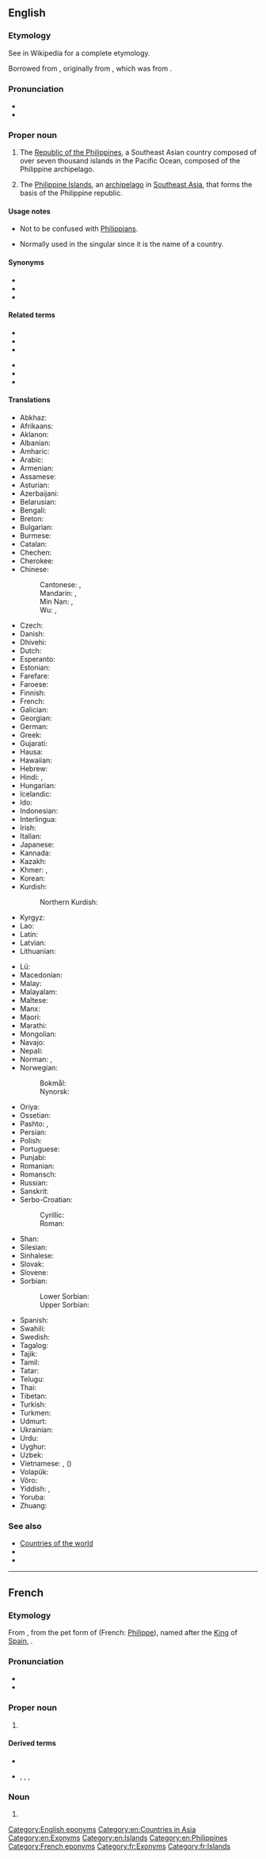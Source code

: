 {{Philippines}}

==English==
{{wikivoyage}}

===Etymology===
See {{w|Name of the Philippines}} in Wikipedia for a complete etymology.

Borrowed from {{bor|en|fr|Philippines}}, originally from {{der|en|es|Filipinas}}, which was from {{m|es|Felipe|tr=the name of a king of {{m|en|Spain}}}}.

===Pronunciation===
* {{IPA|en|/ˈfɪlɪpinz/|/ˈfɪləpinz/}}
* {{audio|en|En-us-Philippines.ogg|Audio (US)}}

===Proper noun===
{{wikipedia}}
{{en-proper noun|head=the Philippines}}

# {{senseid|en|Q928}}The [[Republic of the Philippines]], a Southeast Asian country composed of over seven thousand islands in the Pacific Ocean, composed of the Philippine archipelago.
# The [[Philippine Islands]], an [[archipelago]] in [[Southeast Asia]], that forms the basis of the Philippine republic.

====Usage notes====
* Not to be confused with [[Philippians]].
* {{sense|country}} Normally used in the singular since it is the name of a country.

====Synonyms====
* {{l|en|Filippines}}
* {{l|en|Pilipinas}}
* {{l|en|Pinas}}

====Related terms====
{{rel-top}}
* {{l|en|Filipina}}
* {{l|en|Filipinas}}
* {{l|en|Philippine}}
{{rel-mid}}
* {{l|en|Phils}}
* {{l|en|PI}}
* {{l|en|Tagalog}}
{{rel-bottom}}

====Translations====
{{trans-top|id=Q928|Republic of the Philippines}}
* Abkhaz: {{t|ab|Филипинқәа}}
* Afrikaans: {{t|af|Filippyne}}
* Aklanon: {{t|akl|Pilipinas}}
* Albanian: {{t+|sq|Filipinet|p}}
* Amharic: {{t|am|ፊሊፒንስ|sc=Ethi}}
* Arabic: {{t|ar|الْفِلِبِّين|f}}
* Armenian: {{t|hy|Ֆիլիպիններ}}
* Assamese: {{t|as|ফিলিপাইন}}
* Asturian: {{t+|ast|Filipines|f-p}}
* Azerbaijani: {{t+|az|Filippin}}
* Belarusian: {{t|be|Філіпі́ны|f-p}}
* Bengali: {{t+|bn|ফিলিপাইন|sc=Beng}}
* Breton: {{t|br|Filipinez}}
* Bulgarian: {{t+|bg|Филипи́ни|p}}
* Burmese: {{t|my|ဖိလစ်ပိုင်|sc=Mymr}}
* Catalan: {{t+|ca|Filipines|f-p}}
* Chechen: {{t|ce|Филиппин}}
* Cherokee: {{t|chr|ᎠᏂᏈᎵᎩᏃ}}
* Chinese:
*: Cantonese: {{t|yue|菲律賓|sc=Hani}}, {{t|yue|菲律宾|tr=fei1 leot6 ban1|sc=Hani}}
*: Mandarin: {{t+|cmn|菲律賓|sc=Hani}}, {{t+|cmn|菲律宾|tr=Fēilùbīn|sc=Hani}}
*: Min Nan: {{t|nan|菲律賓}}, {{t|nan|菲律宾|tr=Hui-li̍p-pin}}
*: Wu: {{t|wuu|菲律賓}}, {{t|wuu|菲律宾|tr=fi liq pin}}
* Czech: {{t+|cs|Filipíny|f-p}}
* Danish: {{t+|da|Filippinerne}}
* Dhivehi: {{t+|dv|ފިލިޕީންސް}}
* Dutch: {{t+|nl|Filipijnen|p}}
* Esperanto: {{t+|eo|Filipinoj|p}}
* Estonian: {{t+|et|Filipiinid|p}}
* Farefare: {{t|gur|Filippinno|p}}
* Faroese: {{t|fo|Filipsoyggjar|f-p}}
* Finnish: {{t+|fi|Filippiinit|p}}
* French: {{t+|fr|Philippines|f-p}}
* Galician: {{t+|gl|Filipinas|f-p}}
* Georgian: {{t|ka|ფილიპინები}}
* German: {{t+|de|Philippinen|p}}
* Greek: {{t+|el|Φιλιππίνες|f-p}}
* Gujarati: {{t|gu|ફીલીપાઈન્સ|sc=Gujr}}
* Hausa: {{t|ha|Filipin}}
* Hawaiian: {{t|haw|ʻĀina Pilipino}}
* Hebrew: {{t|he|הַפִילִיפִּינִים|p|tr=ha-filipinim}}
* Hindi: {{t+|hi|फ़िलीपीन्स|sc=Deva}}, {{t|hi|फिलीपिंस|sc=Deva}}
* Hungarian: {{t+|hu|Fülöp-szigetek|p}}
* Icelandic: {{t+|is|Filippseyjar|f-p}}
* Ido: {{t+|io|Filipini}}
* Indonesian: {{t+|id|Filipina}}
* Interlingua: {{t|ia|Philippinas}}
* Irish: {{t|ga|Oileáin Fhilipíneacha|alt=Na hOileáin Fhilipíneacha|m-p}}
* Italian: {{t+|it|Filippine|f-p}}
* Japanese: {{t+|ja|比律賓|tr=[[フィリピン]], Firipin}}
* Kannada: {{t+|kn|ಫಿಲಿಪ್ಪೀನ್ಸ್|sc=Knda}}
* Kazakh: {{t|kk|Филиппиндер}}
* Khmer: {{t|km|ហ្វីលីព្ពីន}}, {{t|km|ហ្វីលីពីន}}
* Korean: {{t+|ko|^필리핀}}
* Kurdish:
*: Northern Kurdish: {{t+|kmr|Filîpîn}}
* Kyrgyz: {{t|ky|Филиппиндер}}
* Lao: {{t|lo|ຟີລິບປິນ}}
* Latin: {{t+|la|Philippinae|f-p}}
* Latvian: {{t|lv|Filipīnas|m-p}}
* Lithuanian: {{t+|lt|Filipinai|m-p}}
{{trans-mid}}
* Lü: {{t|khb|ᦵᦝᧀᧈᦟᦲᧉᦗᦲᧃᧈ}}
* Macedonian: {{t|mk|Филипи́ни|f-p}}
* Malay: {{t+|ms|Filipina}}
* Malayalam: {{t|ml|ഫിലിപ്പീൻസ്|sc=Mlym}}
* Maltese: {{t|mt|Filippini|alt=il-Filippini}}
* Manx: {{t|gv|Ellanyn Philippeenagh|alt=Ny hEllanyn Philippeenagh|m-p}}
* Maori: {{t|mi|Piripīni}}
* Marathi: {{t|mr|फिलिपाईन्स|sc=Deva}}
* Mongolian: {{t|mn|Филиппин}}
* Navajo: {{t|nv|Kéyah Dańlíinii}}
* Nepali: {{t|ne|फिलिपिन्स}}
* Norman: {{t|nrf|Îles Phelippènes|f-p}}, {{t|nrf|Ph'lippinnes|f-p}}
* Norwegian:
*: Bokmål: {{t+|nb|Filippinene}}
*: Nynorsk: {{t+|nn|Filippinane}}
* Oriya: {{t|or|ଫିଲିପାଇନ୍ସ}}
* Ossetian: {{t|os|Филиппинтӕ}}
* Pashto: {{t|ps|فېلېپاين|f-p|tr=feleрāyn}}, {{t|ps|فلپاين|f-p|tr=felpãyn}}
* Persian: {{t+|fa|فیلیپین|tr=filipin}}
* Polish: {{t+|pl|Filipiny|p}}
* Portuguese: {{t+|pt|Filipinas|f-p}}
* Punjabi: {{t|pa|ਫਿਲੀਪੀਨਜ਼}}
* Romanian: {{t+|ro|Filipine|f-p}}
* Romansch: {{t|rm|Filippinas|f-p}}
* Russian: {{t+|ru|Филиппи́ны|f-p}}
* Sanskrit: {{t|sa|फिलिपीन्स}}
* Serbo-Croatian:
*: Cyrillic: {{t|sh|Филипи́ни|m-p|sc=Cyrl}}
*: Roman: {{t+|sh|Filipíni|m-p}}
* Shan: {{t|shn|မိူင်းၾီႇလိပ်ႈပိၼ်း}}
* Silesian: {{t|szl|Filipiny|p}}
* Sinhalese: {{t|si|පිලිපීනය|sc=Sinh}}
* Slovak: {{t|sk|Filipíny|f-p}}
* Slovene: {{t+|sl|Filipíni|m-p}}
* Sorbian:
*: Lower Sorbian: {{t|dsb|Filipiny}}
*: Upper Sorbian: {{t|hsb|Filipiny|p}}
* Spanish: {{t+|es|Filipinas|f-p}}
* Swahili: {{t|sw|Ufilipino}}
* Swedish: {{t+|sv|Filippinerna}}
* Tagalog: {{t+|tl|Pilipinas}}
* Tajik: {{t+|tg|Филиппин}}
* Tamil: {{t|ta|பிலிப்பீன்சு|sc=Taml}}
* Tatar: {{t|tt|Филиппиннар}}
* Telugu: {{t+|te|ఫిలిప్పీన్స్|sc=Telu}}
* Thai: {{t+|th|ฟิลิปปินส์}}
* Tibetan: {{t|bo|ཧྥི་ལི་པིན|sc=Tibt}}
* Turkish: {{t+|tr|Filipinler|p}}
* Turkmen: {{t|tk|Filippinler}}
* Udmurt: {{t|udm|Филиппинъёс}}
* Ukrainian: {{t+|uk|Філіппі́ни|f-p}}
* Urdu: {{t|ur|فلپائن|tr=filpāin|m}}
* Uyghur: {{t|ug|فىلىپپىن|sc=ug-Arab}}
* Uzbek: {{t+|uz|Filippin}}
* Vietnamese: {{t|vi|Phi-líp-pin}}, {{t|vi|Phi Luật Tân}} ({{t|vi|菲律賓|sc=Hani}})
* Volapük: {{t+|vo|Filipuäns|p}}
* Võro: {{t|vro|Filipiiniq}}
* Yiddish: {{t|yi|פֿיליפּינען|alt=די פֿיליפּינען}}, {{t|yi|פֿיליפּינען|p}}
* Yoruba: {{t|yo|Filipini}}
* Zhuang: {{t|za|Feihlizbinh}}
{{trans-bottom}}

{{trans-see|Philippine Islands}}

===See also===
* [[Appendix:Countries of the world|Countries of the world]]
* {{list:countries of Asia/en}}{{topics|en|Countries in Asia}}
* {{l|en|Index:Tagalog|Tagalog Language Index}}

[[Category:English eponyms]]
[[Category:en:Countries in Asia]]
[[Category:en:Exonyms]]
[[Category:en:Islands]]
[[Category:en:Philippines]]

----

==French==

===Etymology===
From {{bor|fr|es|Filipinas}}, from the pet form of {{m|es|Filipe|gloss=[[Philip]]}} (French: [[Philippe]]), named after the [[king|King]] of [[Spain]], {{w|Philip II of Spain|Philip II}}.

===Pronunciation===
* {{fr-IPA}}
* {{audio|fr|LL-Q150 (fra)-GrandCelinien-Philippines.wav|Audio}}

===Proper noun===
{{fr-proper noun|f-p}}

# {{place|fr|country|cont/Asia|t=Philippines}}

====Derived terms====
* {{l|fr|philippin}}
* {{l|fr|Philippin}}, {{l|fr|Philippine}}, {{l|fr|Philippins}}, {{l|fr|Philippines}}

===Noun===
{{head|fr|noun form|g=f}}

# {{plural of|fr|Philippine}}

[[Category:French eponyms]]
[[Category:fr:Exonyms]]
[[Category:fr:Islands]]